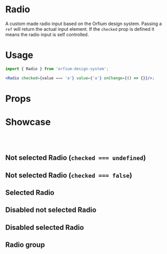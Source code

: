 
<Meta title="Design System|Radio" component={Radio} />

# Radio

A custom made radio input based on the Orfium design system. Passing a `ref` will return the actual input element.
If the `checked` prop is defined it means the radio input is self controlled.

# Usage

```jsx
import { Radio } from 'orfium-design-system';

<Radio checked={value === 'a'} value={'a'} onChange={() => {}}/>;
```

# Props

<Props of={RadioWithoutForwardRef} />

# Showcase
<br />
<br />

## Not selected Radio (`checked === undefined`)
<Preview>
  <Story name="Not selected Radio  (`checked === undefined`)">
    <div style={{ color: '#82e616' }}>
      <Radio/>
    </div>
  </Story>
</Preview>

## Not selected Radio (`checked === false`)
<Preview>
  <Story name="Not selected Radio (`checked === false`)">
    <div style={{ color: '#82e616' }}>
      <Radio checked={false}/>
    </div>
  </Story>
</Preview>

## Selected Radio
<Preview>
  <Story name="Selected Radio">
    <div style={{ color: '#82e616' }}>
      <Radio checked={true}/>
    </div>
  </Story>
</Preview>

## Disabled not selected Radio
<Preview>
  <Story name="Disabled not selected Radio">
    <div style={{ color: '#82e616' }}>
      <Radio checked={false} disabled={true}/>
    </div>
  </Story>
</Preview>

## Disabled selected Radio
<Preview>
  <Story name="Disabled selected Radio">
    <div style={{ color: '#82e616' }}>
      <Radio checked={true} disabled={true}/>
    </div>
  </Story>
</Preview>

## Radio group
<Preview>
  <Story name="Radio showcase">
    <div style={{ color: '#82e616' }}>
      <RadioButtonsShowcase />
    </div>
  </Story>
</Preview>
